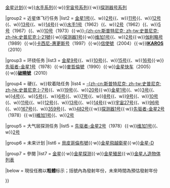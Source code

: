 {{Navbox
|name      = 金星任務
|title     = [[金星]]的[[金星探测任务列表|近代探测]]
|bodyclass = hlist
|state     = {{{state|<includeonly>autocollapse</includeonly><noinclude>uncollapsed</noinclude>}}}
|image     = [[File:Magellan - artist depiction.png|80px]]<br>[[File:Venus globe.jpg|80px]]

|group1 = 各国金星探测工程
|list1  = [[史潑尼克系列探测器|-{zh-cn:斯普特尼克; zh-tw:史普尼克; zh-hk:史普尼克;}-系列]]{{·w}}[[金星号系列探测器|金星计划]]{{·w}}[[水手系列探测器|水手系列]]{{·w}}[[宇宙号系列探测器|宇宙号系列]]{{·w}}[[探测器号系列探测器|探测器号系列]]

|group2 = 近星体飞行任务
|list2  = [[金星1号]]{{、w}}[[金星2号|2号]]{{、w}}[[金星11号|11号]]{{、w}}[[金星12号|12号]]{{、w}}[[金星13号|13号]]{{、w}}[[金星14号|14号]]{{·w}}[[水手1号]]（1962）{{、w}}[[水手2号|2号]]（1962）{{、w}}[[水手5号|5号]]（1967）{{、w}}[[水手10號|10号]]（1973）{{·w}}[[金星2C号|-{zh-cn:斯普特尼克; zh-tw:史普尼克; zh-hk:史普尼克;}-21號]]{{·w}}[[探测器1号]]{{·w}}[[维加1号]]{{、w}}[[维加2号|2号]]{{·w}}[[伽利略号]]（1989）{{·w}}[[卡西尼-惠更斯号]]（1997）{{·w}}[[信使號]]（2004）{{·w}}'''[[IKAROS]]'''（2010）

|group3 = 环绕任务
|list3  = [[金星9号]]{{、w}}[[金星10号|10号]]{{、w}}[[金星15号|15号]]{{、w}}[[金星16号|16号]]{{·w}}[[先驅者金星計劃|先驱者-金星1号]]（1978）{{·w}}[[麥哲倫號]]（1990）{{·w}}[[金星快车]]（2005）{{·w}}'''[[破曉號]]'''（2010）

|group4 = 硬{{、w}}软着陆任务
|list4  = [[金星1A号|-{zh-cn:斯普特尼克; zh-tw:史普尼克; zh-hk:史普尼克;}-7号]]{{、w}}[[史潑尼克19号|19号]]{{、w}}[[史潑尼克20号|20号]]{{·w}}[[金星1号]]{{、w}}[[金星3号|3号]]{{、w}}[[金星4号|4号]]{{、w}}[[金星5号|5号]]{{、w}}[[金星6号|6号]]{{、w}}[[金星7号|7号]]{{、w}}[[金星8号|8号]]{{、w}}[[金星9号|9号]]{{、w}}[[金星10号|10号]]{{、w}}[[金星11号|11号]]{{、w}}[[金星12号|12号]]{{、w}}[[金星13号|13号]]{{、w}}[[金星14号|14号]]{{·w}}[[宇宙27号]]{{、w}}[[宇宙96号|96号]]{{、w}}[[宇宙167号|167号]]{{、w}}[[宇宙359号|359号]]{{、w}}[[宇宙482号|482号]]{{·w}}[[探测器1号]]{{·w}}[[先驅者金星計劃|先驱者-金星2号]]（1978）{{·w}}[[維加1号]]{{、w}}[[維加2号|2号]]

|group5 = 大气层探测任务
|list5  = [[先驅者金星計劃|先驱者-金星2号]]（1978）{{·w}}[[维加1号]]{{、w}}[[维加2号|2号]]

|group6 = 未来计划
|list6  = [[貝皮哥倫布號]]{{·w}}[[金星飛越衛星]]{{·w}}[[金星-D]]

|group7 = 參閱
|list7  = [[金星]]{{·w}}[[金星探测]]{{·w}}[[金星殖民]]{{·w}}[[金星人造物体列表]]

|below  = 現役任務以'''粗體'''标示；括號內為發射年份，未來時間為預估發射年份

}}<noinclude>
{{documentation}}
</noinclude>